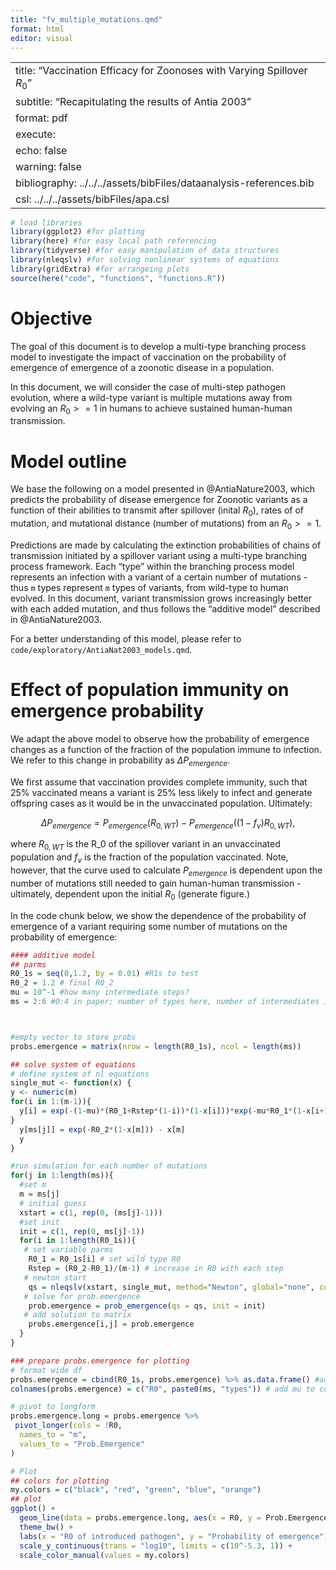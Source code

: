 ```yaml
---
title: "fv_multiple_mutations.qmd"
format: html
editor: visual
---
```


---
title: "Vaccination Efficacy for Zoonoses with Varying Spillover $R_0$"
subtitle: "Recapitulating the results of Antia 2003"
format: pdf
execute:
  echo: false
  warning: false
bibliography: ../../../assets/bibFiles/dataanalysis-references.bib
csl: ../../../assets/bibFiles/apa.csl
---

```r
# load libraries 
library(ggplot2) #for plotting
library(here) #for easy local path referencing
library(tidyverse) #for easy manipulation of data structures
library(nleqslv) #for solving nonlinear systems of equations
library(gridExtra) #for arrangeing plots
source(here("code", "functions", "functions.R"))

```

# Objective

The goal of this document is to develop a multi-type branching process model to investigate the impact of vaccination on the probability of emergence of emergence of a zoonotic disease in a population. 

In this document, we will consider the case of multi-step pathogen evolution, where a wild-type variant is multiple mutations away from evolving an $R_0 >= 1$ in humans to achieve sustained human-human transmission. 

# Model outline

We base the following on a model presented in @AntiaNature2003, which predicts the probability of disease emergence for Zoonotic variants as a function of their abilities to transmit after spillover (inital $R_0$), rates of of mutation, and mutational distance (number of mutations) from an $R_0 >= 1$. 

Predictions are made by calculating the extinction probabilities of chains of transmission initiated by a spillover variant using a multi-type branching process framework. Each "type" within the branching process model represents an infection with a variant of a certain number of mutations - thus `m` types represent `m` types of variants, from wild-type to human evolved. In this document, variant transmission grows increasingly better with each added mutation, and thus follows the "additive model" described in @AntiaNature2003.

For a better understanding of this model, please refer to `code/exploratory/AntiaNat2003_models.qmd`. 

# Effect of population immunity on emergence probability 

We adapt the above model to observe how the probability of emergence changes as a function of the fraction of the population immune to infection. We refer to this change in probability as $\Delta P_{emergence}$. 

We first assume that vaccination provides complete immunity, such that 25% vaccinated means a variant is 25% less likely to infect and generate offspring cases as it would be in the unvaccinated population. Ultimately: 

$$
\Delta P_{emergence} = P_{emergence}(R_{0,WT}) - P_{emergence}((1-f_v)R_{0,WT}),
$$ 


where $R_{0,WT}$ is the R_0 of the spillover variant in an unvaccinated population and $f_v$ is the fraction of the population vaccinated.  Note, however, that the curve used to calculate $P_{emergence}$ is dependent upon the number of mutations still needed to gain human-human transmission - ultimately, dependent upon the initial $R_0$ (generate figure.)

In the code chunk below, we show the dependence of the probability of emergence of a variant requiring some number of mutations on the probability of emergence: 

```r
#### additive model
## parms 
R0_1s = seq(0,1.2, by = 0.01) #R1s to test
R0_2 = 1.2 # final R0_2
mu = 10^-1 #how many intermediate steps?
ms = 2:6 #0:4 in paper; number of types here, number of intermediates in paper



#empty vector to store probs
probs.emergence = matrix(nrow = length(R0_1s), ncol = length(ms))

## solve system of equations
# define system of nl equations
single_mut <- function(x) {
y <- numeric(m)
for(i in 1:(m-1)){
  y[i] = exp(-(1-mu)*(R0_1+Rstep*(1-i))*(1-x[i]))*exp(-mu*R0_1*(1-x[i+1])) - x[i]
}
  y[ms[j]] = exp(-R0_2*(1-x[m])) - x[m]
  y
}

#run simulation for each number of mutations
for(j in 1:length(ms)){
  #set m 
  m = ms[j] 
  # initial guess
  xstart = c(1, rep(0, (ms[j]-1)))
  #set init
  init = c(1, rep(0, ms[j]-1))
  for(i in 1:length(R0_1s)){
   # set variable parms
    R0_1 = R0_1s[i] # set wild type R0
    Rstep = (R0_2-R0_1)/(m-1) # increase in R0 with each step
   # newton start
    qs = nleqslv(xstart, single_mut, method="Newton", global="none", control=list(trace=1,stepmax=2))$x
   # solve for prob.emergence
    prob.emergence = prob_emergence(qs = qs, init = init) 
   # add solution to matrix
    probs.emergence[i,j] = prob.emergence
  }
}

### prepare probs.emergence for plotting
# format wide df
probs.emergence = cbind(R0_1s, probs.emergence) %>% as.data.frame() #add R01_s column and format as df
colnames(probs.emergence) = c("R0", paste0(ms, "types")) # add mu to columns

# pivot to longform 
probs.emergence.long = probs.emergence %>%
 pivot_longer(cols = !R0,
  names_to = "m",
  values_to = "Prob.Emergence"
)

# Plot
## colors for plotting
my.colors = c("black", "red", "green", "blue", "orange")
## plot
ggplot() + 
  geom_line(data = probs.emergence.long, aes(x = R0, y = Prob.Emergence, group = m, col = m)) +
  theme_bw() +
  labs(x = "R0 of introduced pathogen", y = "Probability of emergence") +
  scale_y_continuous(trans = "log10", limits = c(10^-5.3, 1)) +
  scale_color_manual(values = my.colors)


```